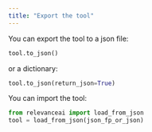 ```yaml
---
title: "Export the tool"
---
```

You can export the tool to a json file:
```python Python
tool.to_json()
```
or a dictionary:
```python Python
tool.to_json(return_json=True)
```
You can import the tool:
```python Python
from relevanceai import load_from_json
tool = load_from_json(json_fp_or_json)
```
